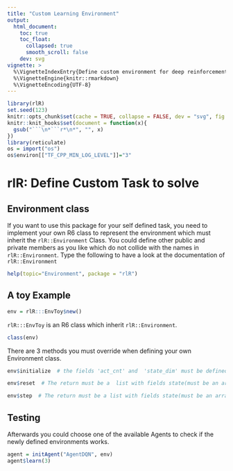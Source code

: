 ```yaml
---
title: "Custom Learning Environment"
output:
  html_document:
    toc: true
    toc_float:
      collapsed: true
      smooth_scroll: false
    dev: svg
vignette: >
  %\VignetteIndexEntry{Define custom environment for deep reinforcement learn}
  %\VignetteEngine{knitr::rmarkdown}
  %\VignetteEncoding{UTF-8}
---
```


```r
library(rlR)
set.seed(123)
knitr::opts_chunk$set(cache = TRUE, collapse = FALSE, dev = "svg", fig.height = 3.5)
knitr::knit_hooks$set(document = function(x){
  gsub("```\n*```r*\n*", "", x)
})
library(reticulate)
os = import("os") 
os$environ[["TF_CPP_MIN_LOG_LEVEL"]]="3" 
``` 
# rlR: Define Custom Task to solve

## Environment class

If you want to use this package for your self defined task, you need to implement your own R6 class to represent the environment which must inherit the `rlR::Environment` Class. You could define other public and private members as you like which do not collide with the names in `rlR::Environment`.  Type the following to have a look at the documentation of `rlR::Environment`

```r
help(topic="Environment", package = "rlR")
```

## A toy Example

```r
env = rlR:::EnvToy$new()
```

`rlR:::EnvToy` is an R6 class which inherit  `rlR::Environment`. 

```r
class(env)
```

There are 3 methods you must override when defining your own Environment class.

```r
env$initialize  # the fields 'act_cnt' and  'state_dim' must be defined here
```

```r
env$reset  # The return must be a  list with fields state(must be an array), reward = NULL, done = FALSE, and info = list()
```


```r
env$step  # The return must be a list with fields state(must be an array), reward(numeric), done(Boolean), and info (list of anything or empty list)
```

## Testing

Afterwards you could choose one of the available  Agents to check if the newly defined environments works. 

```r
agent = initAgent("AgentDQN", env)
agent$learn(3)
```
